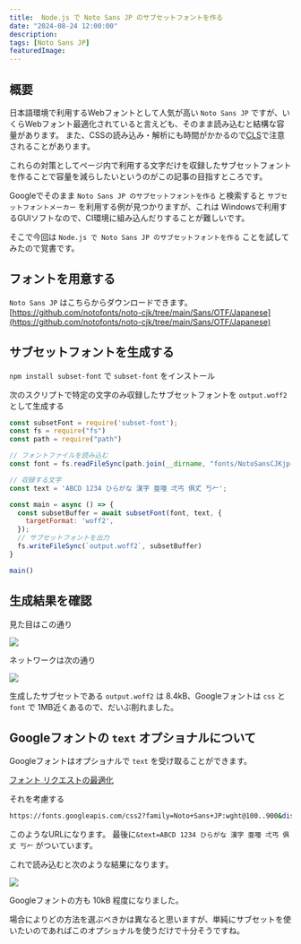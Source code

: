 ```yaml
---
title:  Node.js で Noto Sans JP のサブセットフォントを作る
date: "2024-08-24 12:00:00"
description: 
tags: [Noto Sans JP]
featuredImage: 
---
```


## 概要

日本語環境で利用するWebフォントとして人気が高い `Noto Sans JP` ですが、いくらWebフォント最適化されていると言えども、そのまま読み込むと結構な容量があります。
また、CSSの読み込み・解析にも時間がかかるので[CLS](https://web.dev/articles/cls?hl=ja)で注意されることがあります。  

これらの対策としてページ内で利用する文字だけを収録したサブセットフォントを作ることで容量を減らしたいというのがこの記事の目指すところです。

Googleでそのまま `Noto Sans JP のサブセットフォントを作る` と検索すると `サブセットフォントメーカー` を利用する例が見つかりますが、これは Windowsで利用するGUIソフトなので、CI環境に組み込んだりすることが難しいです。

そこで今回は `Node.js で Noto Sans JP のサブセットフォントを作る` ことを試してみたので覚書です。

## フォントを用意する

`Noto Sans JP` はこちらからダウンロードできます。  
[https://github.com/notofonts/noto-cjk/tree/main/Sans/OTF/Japanese](https://github.com/notofonts/noto-cjk/tree/main/Sans/OTF/Japanese)


## サブセットフォントを生成する

`npm install subset-font` で `subset-font` をインストール

次のスクリプトで特定の文字のみ収録したサブセットフォントを `output.woff2` として生成する


```javascript
const subsetFont = require('subset-font');
const fs = require("fs")
const path = require("path")

// フォントファイルを読み込む
const font = fs.readFileSync(path.join(__dirname, "fonts/NotoSansCJKjp-Black.otf"));

// 収録する文字
const text = 'ABCD 1234 ひらがな 漢字 亜唖 弌丐 俱𠀋 丂𠂉';

const main = async () => {
  const subsetBuffer = await subsetFont(font, text, {
    targetFormat: 'woff2',
  });
  // サブセットフォントを出力
  fs.writeFileSync(`output.woff2`, subsetBuffer)
}

main()
```

## 生成結果を確認

見た目はこの通り

![](/post/notosans-subfont/result-ss.png)

ネットワークは次の通り

![](/post/notosans-subfont/network-ss.png)

生成したサブセットである `output.woff2` は 8.4kB、Googleフォントは `css` と `font` で 1MB近くあるので、だいぶ削れました。

## Googleフォントの `text` オプショナルについて

Googleフォントはオプショナルで `text` を受け取ることができます。

[フォント リクエストの最適化](https://developers.google.com/fonts/docs/getting_started?hl=ja#optimizing_your_font_requests)

それを考慮する

```bash
https://fonts.googleapis.com/css2?family=Noto+Sans+JP:wght@100..900&display=swap&text=ABCD 1234 ひらがな 漢字 亜唖 弌丐 俱𠀋 丂𠂉
```

このようなURLになります。
最後に`&text=ABCD 1234 ひらがな 漢字 亜唖 弌丐 俱𠀋 丂𠂉` がついています。

これで読み込むと次のような結果になります。

![](/post/notosans-subfont/network-ss2.png)

Googleフォントの方も 10kB 程度になりました。  

場合によりどの方法を選ぶべきかは異なると思いますが、単純にサブセットを使いたいのであればこのオプショナルを使うだけで十分そうですね。
